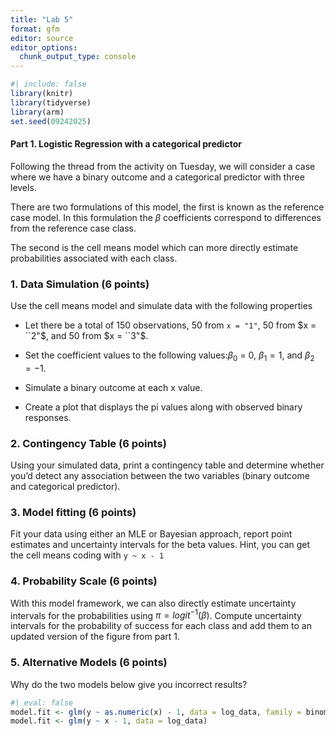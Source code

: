 ```yaml
---
title: "Lab 5"
format: gfm
editor: source
editor_options: 
  chunk_output_type: console
---
```


```r
#| include: false
library(knitr)
library(tidyverse)
library(arm)
set.seed(09242025)
```


#### Part 1. Logistic Regression with a categorical predictor

Following the thread from the activity on Tuesday, we will consider a case where we have a binary outcome and a categorical predictor with three levels.

There are two formulations of this model, the first is known as the reference case model. In this formulation the $\beta$ coefficients correspond to differences from the reference case class.

\begin{align*}
y & \sim Bernoulli(\pi) \\
\pi & = \frac{\exp(\beta_0 + \beta_1 I_{x =1} + \beta_2 I_{x =2})}{1 + \exp(\beta_0 + \beta_1 I_{x =1}+ \beta_2 I_{x =2)}\\
\pi & = logit^{-1}(\beta_0 + \beta_1 I_{x =1}+ \beta_2 I_{x =2)\\
\end{align*}

The second is the cell means model which can more directly estimate probabilities associated with each class.

\begin{align*}
y & \sim Bernoulli(\pi) \\
\pi & = \frac{\exp(\beta_0 I_{x = 0}+ \beta_1 I_{x = 1} + \beta_2 I_{x =2)}{1 + \exp(\beta_0 I_{x = 0}+ \beta_1 I_{x =1}+ \beta_2 I_{x =2)}\\
\pi & = logit^{-1}(\beta_0I_{x = 0} + \beta_1 I_{x =1}+ \beta_2 I_{x =2)\\
\end{align*}



### 1. Data Simulation (6 points)

Use the cell means model and simulate data with the following properties

- Let there be a total of 150 observations, 50 from `x = "1"`, 50 from $x = ``2"$, and 50 from $x = ``3"$.


- Set the coefficient values to the following values:$\beta_0$ = 0, $\beta_1 = 1$, and $\beta_2 = -1$.


- Simulate a binary outcome at each x value. 


- Create a plot that displays the pi values along with observed binary responses.


### 2. Contingency Table (6 points)

Using your simulated data, print a contingency table and determine whether you'd detect any association between the two variables (binary outcome and categorical predictor).




### 3. Model fitting (6 points)

Fit your data using either an MLE or Bayesian approach, report point estimates and uncertainty intervals for the beta values. Hint, you can get the cell means coding with `y ~ x - 1`


### 4. Probability Scale (6 points)

With this model framework, we can also directly estimate uncertainty intervals for the probabilities using $\pi = logit^{-1}(\beta)$. Compute uncertainty intervals for the probability of success for each class and add them to an updated version of the figure from part 1.



### 5. Alternative Models (6 points)

Why do the two models below give you incorrect results?

```r
#| eval: false
model.fit <- glm(y ~ as.numeric(x) - 1, data = log_data, family = binomial)
model.fit <- glm(y ~ x - 1, data = log_data)

```


